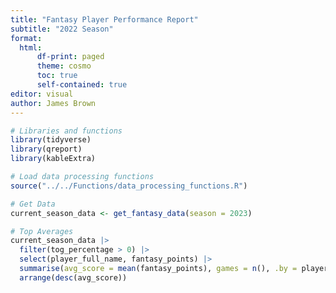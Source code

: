 ```yaml
---
title: "Fantasy Player Performance Report"
subtitle: "2022 Season"
format:
  html:
      df-print: paged
      theme: cosmo
      toc: true
      self-contained: true
editor: visual
author: James Brown
---
```


```r
# Libraries and functions
library(tidyverse)
library(qreport)
library(kableExtra)

# Load data processing functions
source("../../Functions/data_processing_functions.R")
```

```r
# Get Data
current_season_data <- get_fantasy_data(season = 2023)

# Top Averages
current_season_data |> 
  filter(tog_percentage > 0) |> 
  select(player_full_name, fantasy_points) |> 
  summarise(avg_score = mean(fantasy_points), games = n(), .by = player_full_name) |> 
  arrange(desc(avg_score))
```